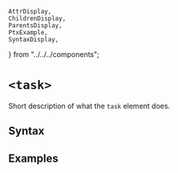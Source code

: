     AttrDisplay,
    ChildrenDisplay,
    ParentsDisplay,
    PtxExample,
    SyntaxDisplay,
} from "../../../components";

# `<task>`

Short description of what the `task` element does.

## Syntax

<SyntaxDisplay name="task" />

## Examples

    
